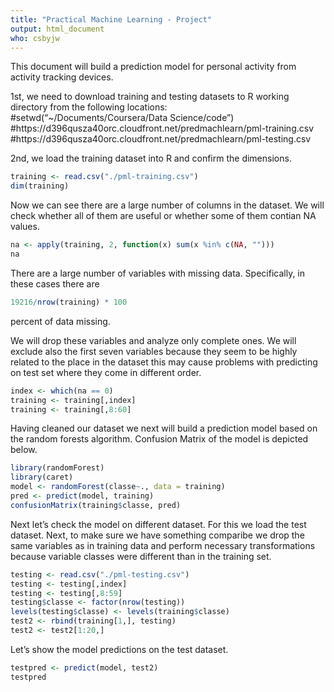 ```yaml
---
title: "Practical Machine Learning - Project"
output: html_document
who: csbyjw
---
```


This document will build a prediction model for personal activity from activity tracking devices.

1st, we need to download training and testing datasets to R working directory from the following locations:
#setwd("~/Documents/Coursera/Data Science/code")
#https://d396qusza40orc.cloudfront.net/predmachlearn/pml-training.csv
#https://d396qusza40orc.cloudfront.net/predmachlearn/pml-testing.csv

2nd, we load the training dataset into R and confirm the dimensions.
```r
training <- read.csv("./pml-training.csv")
dim(training)
```

Now we can see there are a large number of columns in the dataset. We will check whether all of them are useful or whether some of them contian NA values.
```r
na <- apply(training, 2, function(x) sum(x %in% c(NA, "")))
na
```

There are a large number of variables with missing data. Specifically, in these cases there are
```r
19216/nrow(training) * 100
```
percent of data missing.

We will drop these variables and analyze only complete ones. We will exclude also the first seven variables because they seem to be highly related to the place in the dataset this may cause problems with predicting on test set where they come in different order.

```r
index <- which(na == 0)
training <- training[,index]
training <- training[,8:60]
```

Having cleaned our dataset we next will build a prediction model based on the random forests algorithm. Confusion Matrix of the model is depicted below.
```r
library(randomForest)
library(caret)
model <- randomForest(classe~., data = training)
pred <- predict(model, training)
confusionMatrix(training$classe, pred)
```

Next let's check the model on different dataset. For this we load the test dataset. Next, to make sure we have something comparibe we drop the same variables as in training data and perform necessary transformations because variable classes were different than in the training set.
```r
testing <- read.csv("./pml-testing.csv")
testing <- testing[,index]
testing <- testing[,8:59]
testing$classe <- factor(nrow(testing))
levels(testing$classe) <- levels(training$classe)
test2 <- rbind(training[1,], testing)
test2 <- test2[1:20,]
```

Let's show the model predictions on the test dataset.

```r
testpred <- predict(model, test2)
testpred
```
